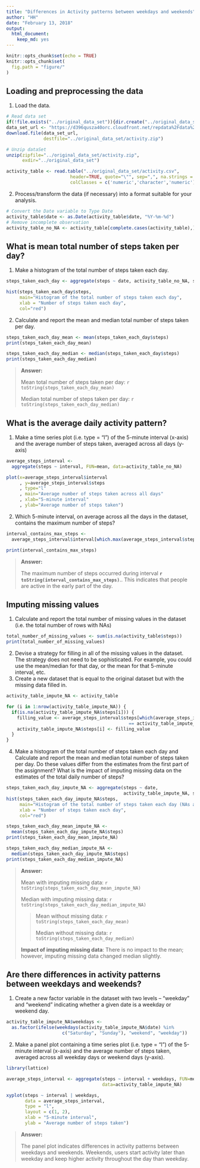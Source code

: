 ```yaml
---
title: "Differences in Activity patterns between weekdays and weekends"
author: "HH"
date: "February 13, 2018"
output: 
  html_document: 
    keep_md: yes
---
```


```r
knitr::opts_chunk$set(echo = TRUE)
knitr::opts_chunk$set(
  fig.path = "figure/"
)
```

## Loading and preprocessing the data

1. Load the data.

```r
# Read data set
if(!file.exists("../original_data_set")){dir.create("../original_data_set")}
data_set_url <- "https://d396qusza40orc.cloudfront.net/repdata%2Fdata%2Factivity.zip"
download.file(data_set_url,
              destfile="../original_data_set/activity.zip")

# Unzip dataSet
unzip(zipfile="../original_data_set/activity.zip",
      exdir="../original_data_set")

activity_table <- read.table("../original_data_set/activity.csv", 
                        header=TRUE, quote="\"", sep=",", na.strings = "NA", 
                        colClasses = c('numeric','character','numeric'))

```

2. Process/transform the data (if necessary) into a format suitable for your analysis.

```r
# Convert the Date variable to Type Date
activity_table$date <- as.Date(activity_table$date, "%Y-%m-%d")
# Remove incomplete observation
activity_table_no_NA <- activity_table[complete.cases(activity_table),]
```

## What is mean total number of steps taken per day?
1. Make a histogram of the total number of steps taken each day.

```r
steps_taken_each_day <- aggregate(steps ~ date, activity_table_no_NA, sum)

hist(steps_taken_each_day$steps, 
     main="Histogram of the total number of steps taken each day", 
     xlab = "Number of steps taken each day", 
     col="red")
```

2. Calculate and report the mean and median total number of steps taken per day.

```r
steps_taken_each_day_mean <- mean(steps_taken_each_day$steps)
print(steps_taken_each_day_mean)

steps_taken_each_day_median <- median(steps_taken_each_day$steps)
print(steps_taken_each_day_median)
```

> **Answer:**
> 
> Mean total number of steps taken per day: `r toString(steps_taken_each_day_mean)` 
>
> Median total number of steps taken per day: `r toString(steps_taken_each_day_median)` 


## What is the average daily activity pattern?

1. Make a time series plot (i.e. type = "l") of the 5-minute interval (x-axis) and the average number of steps taken, averaged across all days (y-axis)

```r
average_steps_interval <- 
  aggregate(steps ~ interval, FUN=mean, data=activity_table_no_NA)

plot(x=average_steps_interval$interval
     , y=average_steps_interval$steps
     , type="l"
     , main="Average number of steps taken across all days"
     , xlab="5-minute interval"
     , ylab="Average number of steps taken")
```

2. Which 5-minute interval, on average across all the days in the dataset, contains the maximum number of steps?

```r
interval_contains_max_steps <- 
  average_steps_interval$interval[which.max(average_steps_interval$steps)]

print(interval_contains_max_steps)
```

> **Answer:** 
> 
> The maximum number of steps occurred during interval **`r toString(interval_contains_max_steps)`**.. This indicates that people are active in the early part of the day.

## Imputing missing values

1. Calculate and report the total number of missing values in the dataset (i.e. the total number of rows with NAs)

```r
total_number_of_missing_values <- sum(is.na(activity_table$steps))
print(total_number_of_missing_values)
```

2. Devise a strategy for filling in all of the missing values in the dataset. The strategy does not need to be sophisticated. For example, you could use the mean/median for that day, or the mean for that 5-minute interval, etc.
3. Create a new dataset that is equal to the original dataset but with the missing data filled in.

```r
activity_table_impute_NA <- activity_table

for (i in 1:nrow(activity_table_impute_NA)) {
  if(is.na(activity_table_impute_NA$steps[i])) {
    filling_value <- average_steps_interval$steps[which(average_steps_interval$interval 
                                              == activity_table_impute_NA$interval[i])]
    activity_table_impute_NA$steps[i] <- filling_value 
  }
}
```

4. Make a histogram of the total number of steps taken each day and Calculate and report the mean and median total number of steps taken per day. Do these values differ from the estimates from the first part of the assignment? What is the impact of imputing missing data on the estimates of the total daily number of steps?

```r
steps_taken_each_day_impute_NA <- aggregate(steps ~ date, 
                                            activity_table_impute_NA, sum)
hist(steps_taken_each_day_impute_NA$steps, 
     main="Histogram of the total number of steps taken each day (NAs are imputed)", 
     xlab = "Number of steps taken each day", 
     col="red")

steps_taken_each_day_mean_impute_NA <- 
  mean(steps_taken_each_day_impute_NA$steps)
print(steps_taken_each_day_mean_impute_NA)

steps_taken_each_day_median_impute_NA <- 
  median(steps_taken_each_day_impute_NA$steps)
print(steps_taken_each_day_median_impute_NA)
```

> **Answer:** 
>
> Mean with imputing missing data: `r toString(steps_taken_each_day_mean_impute_NA)` 
>
> Median with imputing missing data: `r toString(steps_taken_each_day_median_impute_NA)` 
>
> > Mean without missing data: `r toString(steps_taken_each_day_mean)` 
> >
> > Median without missing data: `r toString(steps_taken_each_day_median)` 
>
> **Impact of imputing missing data**: There is no impact to the mean; however, imputing missing data changed median slightly.

## Are there differences in activity patterns between weekdays and weekends?

1. Create a new factor variable in the dataset with two levels -- "weekday" and "weekend" indicating whether a given date is a weekday or weekend day.

```r
activity_table_impute_NA$weekdays <- 
  as.factor(ifelse(weekdays(activity_table_impute_NA$date) %in% 
                     c("Saturday", "Sunday"), "weekend", "weekday"))
```

2. Make a panel plot containing a time series plot (i.e. type = "l") of the 5-minute interval (x-axis) and the average number of steps taken, averaged across all weekday days or weekend days (y-axis). 

```r
library(lattice)

average_steps_interval <- aggregate(steps ~ interval + weekdays, FUN=mean, 
                                    data=activity_table_impute_NA)

xyplot(steps ~ interval | weekdays, 
       data = average_steps_interval, 
       type = "l", 
       layout = c(1, 2), 
       xlab = "5-minute interval", 
       ylab = "Average number of steps taken")
```

> **Answer:** 
>
>The panel plot indicates differences in activity patterns between weekdays and weekends. Weekends, users start activity later than weekday and keep higher activity throughout the day than weekday.

